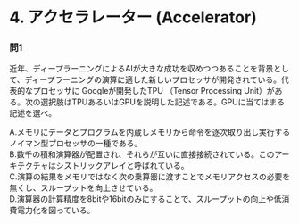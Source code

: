 # 4. アクセラレーター (Accelerator)

### 問1

近年、ディープラーニングによるAIが大きな成功を収めつつあることを背景として、ディープラーニングの演算に適した新しいプロセッサが開発されている。代表的なプロセッサに Googleが開発したTPU （Tensor Processing Unit）がある。次の選択肢はTPUあるいはGPUを説明した記述である。GPUに当てはまる記述を選べ。

A.メモリにデータとプログラムを内蔵しメモリから命令を逐次取り出し実行するノイマン型プロセッサの一種である。  
B.数千の積和演算器が配置され、それらが互いに直接接続されている。このアーキテクチャはシストリックアレイと呼ばれている。  
C.演算の結果をメモリではなく次の乗算器に渡すことでメモリアクセスの必要を無くし、スループットを向上させている。  
D.演算器の計算精度を8bitや16bitのみにすることで、スループットの向上や低消費電力化を図っている。

